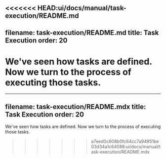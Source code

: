 <<<<<<< HEAD:ui/docs/manual/task-execution/README.md
---
filename: task-execution/README.md
title: Task Execution
order: 20
---

We've seen how tasks are defined. Now we turn to the process of executing those
tasks.
=======
---
filename: task-execution/README.mdx
title: Task Execution
order: 20
---

We've seen how tasks are defined. Now we turn to the process of executing those
tasks.
>>>>>>> a7eed0c608b0fc64cc7a94951be03d34a1c64088:ui/docs/manual/task-execution/README.mdx
